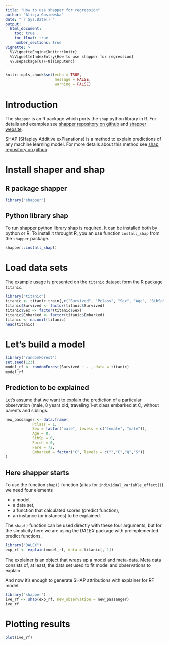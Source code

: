 ```yaml
---
title: "How to use shapper for regression"
author: "Alicja Gosiewska"
date: "`r Sys.Date()`"
output: 
  html_document:
    toc: true
    toc_float: true
    number_sections: true
vignette: >
  %\VignetteEngine{knitr::knitr}
  %\VignetteIndexEntry{How to use shapper for regression}
  %\usepackage[UTF-8]{inputenc}
---
```


```r
knitr::opts_chunk$set(echo = TRUE,
                      message = FALSE,
                      warning = FALSE)
```

# Introduction

The `shapper` is an R package which ports the `shap` python library in R. For details and examples see [shapper repository on github](https://github.com/ModelOriented/shapper) and [shapper website](https://modeloriented.github.io/shapper/).

SHAP (SHapley Additive exPlanations) is a method to explain predictions of any machine learning model. 
For more details about this method see [shap repository on github](https://github.com/slundberg/shap).

# Install shaper and shap

## R package shapper

```r
library("shapper")
```

## Python library shap

To run shapper python library shap is required. It can be installed both by python or R. To install it throught R, you an use function `install_shap` from the `shapper` package.

```r
shapper::install_shap()
```


# Load data sets

The example usage is presented on the `titanic` dataset form the R package `titanic`. 

```r
library("titanic")
titanic <- titanic_train[,c("Survived", "Pclass", "Sex", "Age", "SibSp", "Parch", "Fare", "Embarked")]
titanic$Survived <- factor(titanic$Survived)
titanic$Sex <- factor(titanic$Sex)
titanic$Embarked <- factor(titanic$Embarked)
titanic <- na.omit(titanic)
head(titanic)
```

# Let's build a model

```r
library("randomForest")
set.seed(123)
model_rf <- randomForest(Survived ~ . , data = titanic)
model_rf
```

## Prediction to be explained

Let's assume that we want to explain the prediction of a particular observation (male, 8 years old, traveling 1-st class embarked at C, without parents and siblings.

```r
new_passanger <- data.frame(
            Pclass = 1,
            Sex = factor("male", levels = c("female", "male")),
            Age = 8,
            SibSp = 0,
            Parch = 0,
            Fare = 72,
            Embarked = factor("C", levels = c("","C","Q","S"))
)
```


## Here shapper starts

To use the function `shap()` function (alias for `individual_variable_effect()`) we need four elements

* a model,
* a data set,
* a function that calculated scores (predict function),
* an instance (or instances) to be explained.

The `shap()` function can be used directly with these four arguments, but for the simplicity here we are using the *DALEX* package with preimplemented predict functions.


```r
library("DALEX")
exp_rf <- explain(model_rf, data = titanic[,-1])
```

The explainer is an object that wraps up a model and meta-data. Meta data consists of, at least, the data set used to fit model and observations to explain. 

And now it's enough to generate SHAP attributions with explainer for RF model.

```r
library("shapper")
ive_rf <- shap(exp_rf, new_observation = new_passanger)
ive_rf
```

# Plotting results

```r
plot(ive_rf)
```
